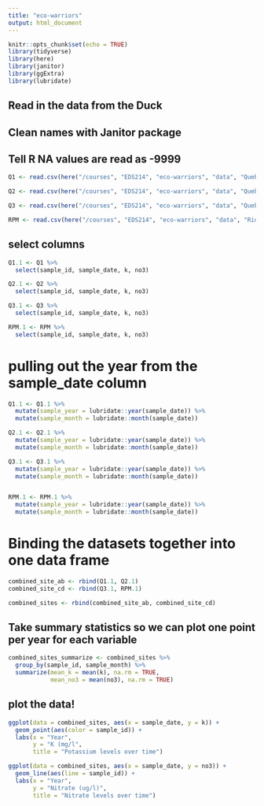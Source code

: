 ```yaml
---
title: "eco-warriors"
output: html_document
---
```


```r
knitr::opts_chunk$set(echo = TRUE)
library(tidyverse)
library(here)
library(janitor)
library(ggExtra)
library(lubridate)
```

## Read in the data from the Duck
## Clean names with Janitor package
## Tell R NA values are read as -9999

```r
Q1 <- read.csv(here("/courses", "EDS214", "eco-warriors", "data", "QuebradaCuenca1-Bisley.csv" ), na = "-9999") %>% clean_names() %>% mutate(sample_date = mdy(sample_date))

Q2 <- read.csv(here("/courses", "EDS214", "eco-warriors", "data", "QuebradaCuenca2-Bisley.csv"), na = "-9999") %>% clean_names() %>% mutate(sample_date = mdy_hm(sample_date))

Q3 <- read.csv(here("/courses", "EDS214", "eco-warriors", "data", "QuebradaCuenca3-Bisley.csv"), na = "-9999") %>% clean_names() %>% mutate(sample_date = mdy(sample_date))

RPM <- read.csv(here("/courses", "EDS214", "eco-warriors", "data", "RioMameyesPuenteRoto.csv"), na = "-9999") %>% clean_names() %>% mutate(sample_date = mdy(sample_date))

```
## select columns
```r

Q1.1 <- Q1 %>% 
  select(sample_id, sample_date, k, no3)

Q2.1 <- Q2 %>% 
  select(sample_id, sample_date, k, no3)

Q3.1 <- Q3 %>% 
  select(sample_id, sample_date, k, no3)

RPM.1 <- RPM %>% 
  select(sample_id, sample_date, k, no3)


```

# pulling out the year from the sample_date column
```r
Q1.1 <- Q1.1 %>%
  mutate(sample_year = lubridate::year(sample_date)) %>% 
  mutate(sample_month = lubridate::month(sample_date))

Q2.1 <- Q2.1 %>%
  mutate(sample_year = lubridate::year(sample_date)) %>% 
  mutate(sample_month = lubridate::month(sample_date))

Q3.1 <- Q3.1 %>%
  mutate(sample_year = lubridate::year(sample_date)) %>% 
  mutate(sample_month = lubridate::month(sample_date))


RPM.1 <- RPM.1 %>%
  mutate(sample_year = lubridate::year(sample_date)) %>% 
  mutate(sample_month = lubridate::month(sample_date))

```


# Binding the datasets together into one data frame

```r
combined_site_ab <- rbind(Q1.1, Q2.1)
combined_site_cd <- rbind(Q3.1, RPM.1)

combined_sites <- rbind(combined_site_ab, combined_site_cd)
```

## Take summary statistics so we can plot one point per year for each variable

```r
combined_sites_summarize <- combined_sites %>% 
  group_by(sample_id, sample_month) %>% 
  summarize(mean_k = mean(k), na.rm = TRUE,
            mean_no3 = mean(no3), na.rm = TRUE)
```

## plot the data!

```r


ggplot(data = combined_sites, aes(x = sample_date, y = k)) +
  geom_point(aes(color = sample_id)) +
  labs(x = "Year",
       y = "K (mg/l",
       title = "Potassium levels over time")

ggplot(data = combined_sites, aes(x = sample_date, y = no3)) +
  geom_line(aes(line = sample_id)) +
  labs(x = "Year",
       y = "Nitrate (ug/l)",
       title = "Nitrate levels over time")



```

